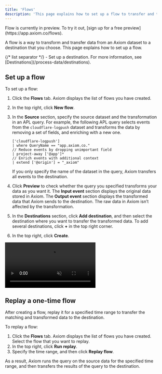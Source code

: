 ```yaml
---
title: 'Flows'
description: 'This page explains how to set up a flow to transfer and transform data from an Axiom dataset to a destination.'
---
```



<Note>
Flow is currently in preview. To try it out, [sign up for a free preview](https://app.axiom.co/flows).
</Note>

A flow is a way to transform and transfer data from an Axiom dataset to a destination that you choose. This page explains how to set up a flow.

<Prerequisites />
{/* list separator */}
- Set up a destination. For more information, see [Destinations](/process-data/destinations).

## Set up a flow

To set up a flow:
1. Click the **Flows** tab. Axiom displays the list of flows you have created.
2. In the top right, click **New flow**.
3. In the **Source** section, specify the source dataset and the transformation in an APL query. For example, the following APL query selects events from the `cloudflare-logpush` dataset and transforms the data by removing a set of fields, and enriching with a new one.

    ```kusto
    ['cloudflare-logpush']
    | where QueryName == "app.axiom.co."
    // Reduce events by dropping unimportant field
    | project-away ['@app']*
    // Enrich events with additional context
    | extend ['@origin'] = "_axiom"
    ```

    <Note>
    If you only specify the name of the dataset in the query, Axiom transfers all events to the destination.
    </Note>

4. Click **Preview** to check whether the query you specified transforms your data as you want it. The **Input event** section displays the original data stored in Axiom. The **Output event** section displays the transformed data that Axiom sends to the destination. The raw data in Axiom isn’t affected by the transformation.
5. In the **Destinations** section, click **Add destination**, and then select the destination where you want to transfer the transformed data. To add several destinations, click **+** in the top right corner.
6. In the top right, click **Create**.

<Frame>
    <video autoPlay muted loop playsInline className="w-full aspect-video" src="/doc-assets/videos/flows.mp4"></video>
</Frame>

## Replay a one-time flow

After creating a flow, replay it for a specified time range to transfer the matching and transformed data to the destination.

To replay a flow:

1. Click the **Flows** tab. Axiom displays the list of flows you have created. Select the flow that you want to replay.
2. In the top right, click **Run replay**.
3. Specify the time range, and then click **Replay flow**.

As a result, Axiom runs the query on the source data for the specified time range, and then transfers the results of the query to the destination.